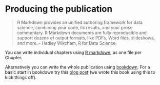 # Producing the publication {#pub}

> R Markdown provides an unified authoring framework for data science, combining your code, its results, and your prose commentary. R Markdown documents are fully reproducible and support dozens of output formats, like PDFs, Word files, slideshows, and more. 
- Hadley Wikcham, R for Data Science

You can write individual chapters using [R markdown](http://r4ds.had.co.nz/r-markdown.html), as one file per Chapter.  

Alternatively you can write the whole publication using [bookdown](https://bookdown.org/yihui/bookdown/). For a basic start in bookdown try this [blog post](http://seankross.com/2016/11/17/How-to-Start-a-Bookdown-Book.html) (we wrote this book using this to kick things off).  